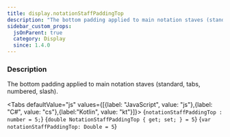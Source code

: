 ```yaml
---
title: display.notationStaffPaddingTop
description: "The bottom padding applied to main notation staves (standard, tabs, numbered, slash)."
sidebar_custom_props:
  jsOnParent: true
  category: Display
  since: 1.4.0
---
```




<SettingsHeader />

### Description
The bottom padding applied to main notation staves (standard, tabs, numbered, slash).

<Tabs defaultValue="js" values={[{label: "JavaScript", value: "js"},{label: "C#", value: "cs"},{label:"Kotlin", value: "kt"}]}>
<TabItem value="js">
<CodeBlock language="ts">{`notationStaffPaddingTop : number = 5;`}</CodeBlock>
</TabItem>
<TabItem value="cs">
<CodeBlock language="csharp">{`double NotationStaffPaddingTop { get; set; } = 5`}</CodeBlock>
</TabItem>
<TabItem value="kt">
<CodeBlock language="kotlin">{`var notationStaffPaddingTop: Double = 5`}</CodeBlock>
</TabItem>
</Tabs>


